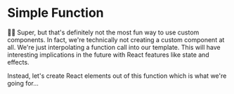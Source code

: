 # Simple Function

<EpicVideo url="https://www.epicreact.dev/workshops/react-fundamentals/simple-function/solution" />

👨‍💼 Super, but that's definitely not the most fun way to use custom components.
In fact, we're technically not creating a custom component at all. We're just
interpolating a function call into our template. This will have interesting
implications in the future with React features like state and effects.

Instead, let's create React elements out of this function which is what we're
going for...

